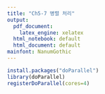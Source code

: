 ```yaml
---
title: "Ch5-7 병렬 처리"
output:
  pdf_document:
    latex_engine: xelatex
  html_notebook: default
  html_document: default
mainfont: NanumGothic
---
```


```r
install.packages("doParallel")
library(doParallel)
registerDoParallel(cores=4)
```

```r

```

